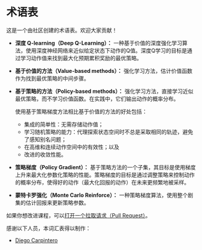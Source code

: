 # 术语表

这是一个由社区创建的术语表。欢迎大家贡献！

- **深度 Q-learning（Deep Q-Learning）：** 一种基于价值的深度强化学习算法，使用深度神经网络来近似给定状态下动作的Q值。深度Q学习的目标是通过学习动作值来找到最大化预期累积奖励的最优策略。

- **基于价值的方法（Value-based methods）：** 强化学习方法，估计价值函数作为找到最优策略的中间步骤。

- **基于策略的方法（Policy-based methods）：** 强化学习方法，直接学习近似最优策略，而不学习价值函数。在实践中，它们输出动作的概率分布。

    使用基于策略梯度方法相比基于价值的方法的好处包括：
    - 集成的简单性：无需存储动作值；
    - 学习随机策略的能力：代理探索状态空间时不总是采取相同的轨迹，避免了感知别名问题；
    - 在高维和连续动作空间中的有效性；以及
    - 改进的收敛性能。

- **策略梯度（Policy Gradient）：** 基于策略方法的一个子集，其目标是使用梯度上升来最大化参数化策略的性能。策略梯度的目标是通过调整策略来控制动作的概率分布，使得好的动作（最大化回报的动作）在未来更频繁地被采样。

- **蒙特卡罗强化（Monte Carlo Reinforce）：** 一种策略梯度算法，使用整个剧集的估计回报来更新策略参数。

如果你想改进课程，可以[打开一个拉取请求（Pull Request）](https://github.com/huggingface/deep-rl-class/pulls)。

感谢以下人员，本词汇表得以制作：

- [Diego Carpintero](https://github.com/dcarpintero)